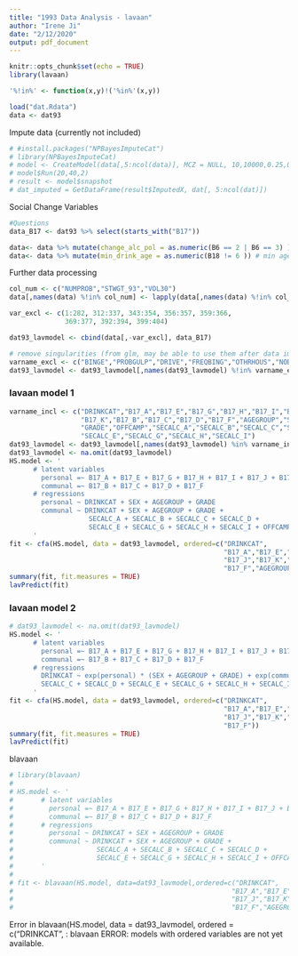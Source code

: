 ```yaml
---
title: "1993 Data Analysis - lavaan"
author: "Irene Ji"
date: "2/12/2020"
output: pdf_document
---
```


```r
knitr::opts_chunk$set(echo = TRUE)
library(lavaan)
```

```r
'%!in%' <- function(x,y)!('%in%'(x,y))
```

```r
load("dat.Rdata")
data <- dat93
```

Impute data (currently not included)
```r
# #install.packages("NPBayesImputeCat")
# library(NPBayesImputeCat)
# model <- CreateModel(data[,5:ncol(data)], MCZ = NULL, 10,10000,0.25,0.25,17)
# model$Run(20,40,2)
# result <- model$snapshot
# dat_imputed = GetDataFrame(result$ImputedX, dat[, 5:ncol(dat)])
```

Social Change Variables
```r
#Questions
data_B17 <- dat93 %>% select(starts_with("B17"))

data<- data %>% mutate(change_alc_pol = as.numeric(B6 == 2 | B6 == 3) ) # approach to student drinking
data<- data %>% mutate(min_drink_age = as.numeric(B18 != 6 )) # min age below 22
```

Further data processing
```r
col_num <- c("NUMPROB","STWGT_93","VOL30")
data[,names(data) %!in% col_num] <- lapply(data[,names(data) %!in% col_num], as.factor)

var_excl <- c(1:282, 312:337, 343:354, 356:357, 359:366,
              369:377, 392:394, 399:404)

dat93_lavmodel <- cbind(data[,-var_excl], data_B17)

# remove singularities (from glm, may be able to use them after data imputation)
varname_excl <- c("BINGE","PROBGULP","DRIVE","FREQBING","OTHRHOUS","NOBINGE","UPTAKE","CONTBING","DD_1","DD_5")
dat93_lavmodel <- dat93_lavmodel[,names(dat93_lavmodel) %!in% varname_excl]
```

### lavaan model 1
```r
varname_incl <- c("DRINKCAT","B17_A","B17_E","B17_G","B17_H","B17_I","B17_J",
                  "B17_K","B17_B","B17_C","B17_D","B17_F","AGEGROUP","SEX","AGEGROUP",
                  "GRADE","OFFCAMP","SECALC_A","SECALC_B","SECALC_C","SECALC_D",
                  "SECALC_E","SECALC_G","SECALC_H","SECALC_I")
dat93_lavmodel <- dat93_lavmodel[,names(dat93_lavmodel) %in% varname_incl]
dat93_lavmodel <- na.omit(dat93_lavmodel)
HS.model <- '
      # latent variables
        personal =~ B17_A + B17_E + B17_G + B17_H + B17_I + B17_J + B17_K
        communal =~ B17_B + B17_C + B17_D + B17_F
      # regressions
        personal ~ DRINKCAT + SEX + AGEGROUP + GRADE
        communal ~ DRINKCAT + SEX + AGEGROUP + GRADE +
                    SECALC_A + SECALC_B + SECALC_C + SECALC_D + 
                    SECALC_E + SECALC_G + SECALC_H + SECALC_I + OFFCAMP
      '
fit <- cfa(HS.model, data = dat93_lavmodel, ordered=c("DRINKCAT",
                                                      "B17_A","B17_E","B17_G","B17_H","B17_I",
                                                      "B17_J","B17_K","B17_B","B17_C","B17_D",
                                                      "B17_F","AGEGROUP"))
summary(fit, fit.measures = TRUE)
lavPredict(fit)
```

### lavaan model 2
```r
# dat93_lavmodel <- na.omit(dat93_lavmodel)
HS.model <- '
      # latent variables
        personal =~ B17_A + B17_E + B17_G + B17_H + B17_I + B17_J + B17_K
        communal =~ B17_B + B17_C + B17_D + B17_F
      # regressions
        DRINKCAT ~ exp(personal) * (SEX + AGEGROUP + GRADE) + exp(communal) * (SECALC_A + SECALC_B +
        SECALC_C + SECALC_D + SECALC_E + SECALC_G + SECALC_H + SECALC_I + OFFCAMP)
      '
fit <- cfa(HS.model, data = dat93_lavmodel, ordered=c("DRINKCAT",
                                                      "B17_A","B17_E","B17_G","B17_H","B17_I",
                                                      "B17_J","B17_K","B17_B","B17_C","B17_D",
                                                      "B17_F"))
summary(fit, fit.measures = TRUE)
lavPredict(fit)
```

blavaan
```r
# library(blavaan)
# 
# HS.model <- '
#       # latent variables
#         personal =~ B17_A + B17_E + B17_G + B17_H + B17_I + B17_J + B17_K
#         communal =~ B17_B + B17_C + B17_D + B17_F
#       # regressions
#         personal ~ DRINKCAT + SEX + AGEGROUP + GRADE
#         communal ~ DRINKCAT + SEX + AGEGROUP + GRADE +
#                     SECALC_A + SECALC_B + SECALC_C + SECALC_D + 
#                     SECALC_E + SECALC_G + SECALC_H + SECALC_I + OFFCAMP
#       '
# 
# fit <- blavaan(HS.model, data=dat93_lavmodel,ordered=c("DRINKCAT",
#                                                       "B17_A","B17_E","B17_G","B17_H","B17_I",
#                                                       "B17_J","B17_K","B17_B","B17_C","B17_D",
#                                                       "B17_F","AGEGROUP"))
```
Error in blavaan(HS.model, data = dat93_lavmodel, ordered = c("DRINKCAT", : blavaan ERROR: models with ordered variables are not yet available.


